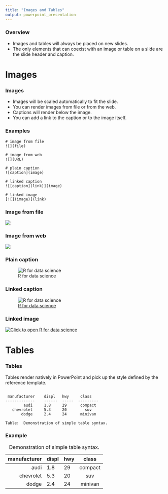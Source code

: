 ```yaml
---
title: "Images and Tables"
output: powerpoint_presentation
---
```


### Overview

* Images and tables will always be placed on new slides.
* The only elements that can coexist with an image or table on a slide are the slide header and caption.

# Images

### Images

* Images will be scaled automatically to fit the slide. 
* You can render images from file or from the web. 
* Captions will render below the image. 
* You can add a link to the caption or to the image itself.

### Examples

```
# image from file
![](file)

# image from web
![](URL)

# plain caption
![caption](image)

# linked caption
![[caption](link)](image)

# linked image
[![](image)](link)
```

### Image from file

![](r4ds.png)

### Image from web

![](https://www.rstudio.com/wp-content/uploads/2014/07/RStudio-Logo-Blue-Gray.png)

### Plain caption

![R for data science](r4ds.png)

### Linked caption

![[R for data science](http://r4ds.had.co.nz/)](r4ds.png)

### Linked image

[![Click to open R for data science](r4ds.png)](http://r4ds.had.co.nz/)

# Tables

### Tables

Tables render natively in PowerPoint and pick up the style defined by the reference template.

```

 manufacturer    displ   hwy     class
-------------    ------  -----  ---------
        audi     1.8     29      compact
   chevrolet     5.3     20        suv
       dodge     2.4     24      minivan

Table:  Demonstration of simple table syntax.
```

### Example

 manufacturer    displ   hwy     class
-------------    ------  -----  ---------
        audi     1.8     29      compact
   chevrolet     5.3     20        suv
       dodge     2.4     24      minivan

Table:  Demonstration of simple table syntax.
